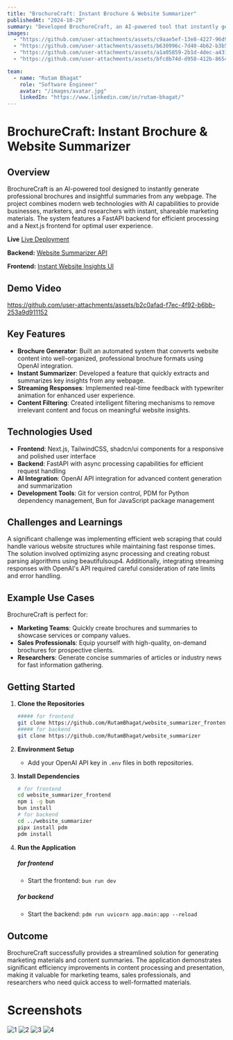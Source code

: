 ```yaml
---
title: "BrochureCraft: Instant Brochure & Website Summarizer"
publishedAt: "2024-10-29"
summary: "Developed BrochureCraft, an AI-powered tool that instantly generates professional brochures and insightful summaries from any webpage, built using Next.js, FastAPI, and OpenAI integration."
images:
  - "https://github.com/user-attachments/assets/c9aae5ef-13e8-4227-96d9-51d462a256be"
  - "https://github.com/user-attachments/assets/b630996c-7d40-4b62-b3b5-61d8b3ed7344"
  - "https://github.com/user-attachments/assets/a1a05859-2b1d-4dec-a431-b847311c6d46"
  - "https://github.com/user-attachments/assets/bfc8b74d-d958-412b-8654-b925a015aa98"

team:
  - name: "Rutam Bhagat"
    role: "Software Engineer"
    avatar: "/images/avatar.jpg"
    linkedIn: "https://www.linkedin.com/in/rutam-bhagat/"
---
```


# BrochureCraft: Instant Brochure & Website Summarizer

## Overview

BrochureCraft is an AI-powered tool designed to instantly generate professional brochures and insightful summaries from any webpage. The project combines modern web technologies with AI capabilities to provide businesses, marketers, and researchers with instant, shareable marketing materials. The system features a FastAPI backend for efficient processing and a Next.js frontend for optimal user experience.

**Live** [Live Deployment](https://vercel.com/api/toolbar/link/website-summarizer-frontend.vercel.app)

**Backend:** [Website Summarizer API](https://website-summarizer-iorx.onrender.com/docs)

**Frontend:** [Instant Website Insights UI](https://website-summarizer-frontend.vercel.app)

## Demo Video

https://github.com/user-attachments/assets/b2c0afad-f7ec-4f92-b6bb-253a9d911152

## Key Features

- **Brochure Generator**: Built an automated system that converts website content into well-organized, professional brochure formats using OpenAI integration.
- **Instant Summarizer**: Developed a feature that quickly extracts and summarizes key insights from any webpage.
- **Streaming Responses**: Implemented real-time feedback with typewriter animation for enhanced user experience.
- **Content Filtering**: Created intelligent filtering mechanisms to remove irrelevant content and focus on meaningful website insights.

## Technologies Used

- **Frontend**: Next.js, TailwindCSS, shadcn/ui components for a responsive and polished user interface
- **Backend**: FastAPI with async processing capabilities for efficient request handling
- **AI Integration**: OpenAI API integration for advanced content generation and summarization
- **Development Tools**: Git for version control, PDM for Python dependency management, Bun for JavaScript package management

## Challenges and Learnings

A significant challenge was implementing efficient web scraping that could handle various website structures while maintaining fast response times. The solution involved optimizing async processing and creating robust parsing algorithms using beautifulsoup4. Additionally, integrating streaming responses with OpenAI's API required careful consideration of rate limits and error handling.

## Example Use Cases

BrochureCraft is perfect for:

- **Marketing Teams**: Quickly create brochures and summaries to showcase services or company values.
- **Sales Professionals**: Equip yourself with high-quality, on-demand brochures for prospective clients.
- **Researchers**: Generate concise summaries of articles or industry news for fast information gathering.

## Getting Started

1. **Clone the Repositories**
   ```bash
   ##### for frontend
   git clone https://github.com/RutamBhagat/website_summarizer_frontend
   ##### for backend
   git clone https://github.com/RutamBhagat/website_summarizer
   ```
2. **Environment Setup**
   - Add your OpenAI API key in `.env` files in both repositories.
3. **Install Dependencies**

   ```bash
   # for frontend
   cd website_summarizer_frontend
   npm i -g bun
   bun install
   # for backend
   cd ../website_summarizer
   pipx install pdm
   pdm install
   ```

4. **Run the Application**
   ##### for frontend
   - Start the frontend: `bun run dev`
   ##### for backend
   - Start the backend: `pdm run uvicorn app.main:app --reload`

## Outcome

BrochureCraft successfully provides a streamlined solution for generating marketing materials and content summaries. The application demonstrates significant efficiency improvements in content processing and presentation, making it valuable for marketing teams, sales professionals, and researchers who need quick access to well-formatted materials.

# Screenshots

![1](https://github.com/user-attachments/assets/c9aae5ef-13e8-4227-96d9-51d462a256be)
![2](https://github.com/user-attachments/assets/b630996c-7d40-4b62-b3b5-61d8b3ed7344)
![3](https://github.com/user-attachments/assets/a1a05859-2b1d-4dec-a431-b847311c6d46)
![4](https://github.com/user-attachments/assets/bfc8b74d-d958-412b-8654-b925a015aa98)
